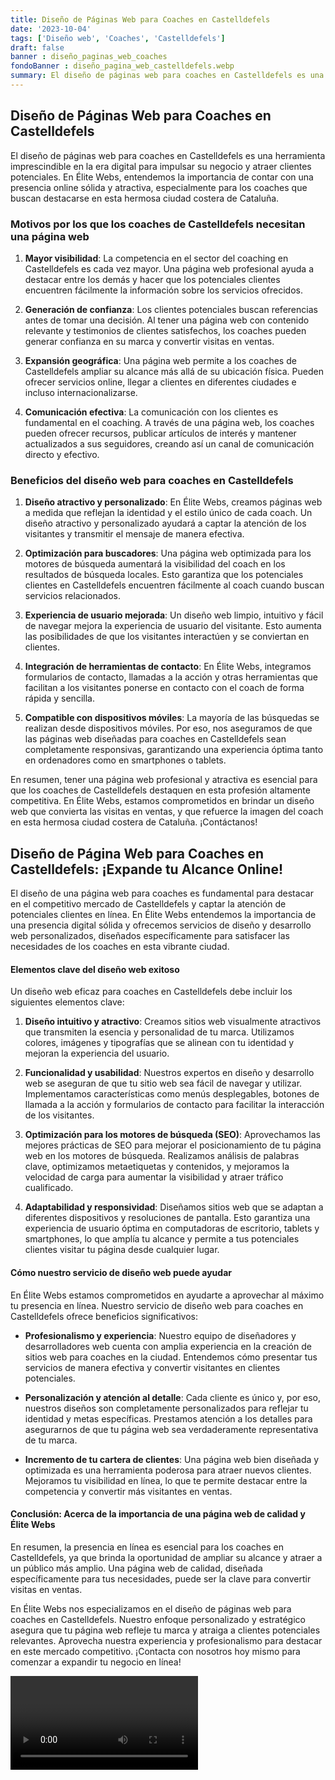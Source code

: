 ```yaml
---
title: Diseño de Páginas Web para Coaches en Castelldefels
date: '2023-10-04'
tags: ['Diseño web', 'Coaches', 'Castelldefels']
draft: false
banner : diseño_paginas_web_coaches
fondoBanner : diseño_pagina_web_castelldefels.webp
summary: El diseño de páginas web para coaches en Castelldefels es una herramienta imprescindible en la era digital para impulsar su negocio y atraer clientes potenciales. En Élite Webs, entendemos la importancia de contar con una presencia online sólida y atractiva, especialmente para los coaches que buscan destacarse en esta hermosa ciudad costera de Cataluña.
---
```


## Diseño de Páginas Web para Coaches en Castelldefels

El diseño de páginas web para coaches en Castelldefels es una herramienta imprescindible en la era digital para impulsar su negocio y atraer clientes potenciales. En Élite Webs, entendemos la importancia de contar con una presencia online sólida y atractiva, especialmente para los coaches que buscan destacarse en esta hermosa ciudad costera de Cataluña.

### Motivos por los que los coaches de Castelldefels necesitan una página web

1. **Mayor visibilidad**: La competencia en el sector del coaching en Castelldefels es cada vez mayor. Una página web profesional ayuda a destacar entre los demás y hacer que los potenciales clientes encuentren fácilmente la información sobre los servicios ofrecidos.

2. **Generación de confianza**: Los clientes potenciales buscan referencias antes de tomar una decisión. Al tener una página web con contenido relevante y testimonios de clientes satisfechos, los coaches pueden generar confianza en su marca y convertir visitas en ventas.

3. **Expansión geográfica**: Una página web permite a los coaches de Castelldefels ampliar su alcance más allá de su ubicación física. Pueden ofrecer servicios online, llegar a clientes en diferentes ciudades e incluso internacionalizarse.

4. **Comunicación efectiva**: La comunicación con los clientes es fundamental en el coaching. A través de una página web, los coaches pueden ofrecer recursos, publicar artículos de interés y mantener actualizados a sus seguidores, creando así un canal de comunicación directo y efectivo.

### Beneficios del diseño web para coaches en Castelldefels

1. **Diseño atractivo y personalizado**: En Élite Webs, creamos páginas web a medida que reflejan la identidad y el estilo único de cada coach. Un diseño atractivo y personalizado ayudará a captar la atención de los visitantes y transmitir el mensaje de manera efectiva.

2. **Optimización para buscadores**: Una página web optimizada para los motores de búsqueda aumentará la visibilidad del coach en los resultados de búsqueda locales. Esto garantiza que los potenciales clientes en Castelldefels encuentren fácilmente al coach cuando buscan servicios relacionados.

3. **Experiencia de usuario mejorada**: Un diseño web limpio, intuitivo y fácil de navegar mejora la experiencia de usuario del visitante. Esto aumenta las posibilidades de que los visitantes interactúen y se conviertan en clientes.

4. **Integración de herramientas de contacto**: En Élite Webs, integramos formularios de contacto, llamadas a la acción y otras herramientas que facilitan a los visitantes ponerse en contacto con el coach de forma rápida y sencilla.

5. **Compatible con dispositivos móviles**: La mayoría de las búsquedas se realizan desde dispositivos móviles. Por eso, nos aseguramos de que las páginas web diseñadas para coaches en Castelldefels sean completamente responsivas, garantizando una experiencia óptima tanto en ordenadores como en smartphones o tablets.

En resumen, tener una página web profesional y atractiva es esencial para que los coaches de Castelldefels destaquen en esta profesión altamente competitiva. En Élite Webs, estamos comprometidos en brindar un diseño web que convierta las visitas en ventas, y que refuerce la imagen del coach en esta hermosa ciudad costera de Cataluña. ¡Contáctanos!

<GifSeo />

<Cta />

## Diseño de Página Web para Coaches en Castelldefels: ¡Expande tu Alcance Online!

El diseño de una página web para coaches es fundamental para destacar en el competitivo mercado de Castelldefels y captar la atención de potenciales clientes en línea. En Élite Webs entendemos la importancia de una presencia digital sólida y ofrecemos servicios de diseño y desarrollo web personalizados, diseñados específicamente para satisfacer las necesidades de los coaches en esta vibrante ciudad.

#### Elementos clave del diseño web exitoso

Un diseño web eficaz para coaches en Castelldefels debe incluir los siguientes elementos clave:

1. **Diseño intuitivo y atractivo**: Creamos sitios web visualmente atractivos que transmiten la esencia y personalidad de tu marca. Utilizamos colores, imágenes y tipografías que se alinean con tu identidad y mejoran la experiencia del usuario.

2. **Funcionalidad y usabilidad**: Nuestros expertos en diseño y desarrollo web se aseguran de que tu sitio web sea fácil de navegar y utilizar. Implementamos características como menús desplegables, botones de llamada a la acción y formularios de contacto para facilitar la interacción de los visitantes.

3. **Optimización para los motores de búsqueda (SEO)**: Aprovechamos las mejores prácticas de SEO para mejorar el posicionamiento de tu página web en los motores de búsqueda. Realizamos análisis de palabras clave, optimizamos metaetiquetas y contenidos, y mejoramos la velocidad de carga para aumentar la visibilidad y atraer tráfico cualificado.

4. **Adaptabilidad y responsividad**: Diseñamos sitios web que se adaptan a diferentes dispositivos y resoluciones de pantalla. Esto garantiza una experiencia de usuario óptima en computadoras de escritorio, tablets y smartphones, lo que amplía tu alcance y permite a tus potenciales clientes visitar tu página desde cualquier lugar.

#### Cómo nuestro servicio de diseño web puede ayudar

En Élite Webs estamos comprometidos en ayudarte a aprovechar al máximo tu presencia en línea. Nuestro servicio de diseño web para coaches en Castelldefels ofrece beneficios significativos:

- **Profesionalismo y experiencia**: Nuestro equipo de diseñadores y desarrolladores web cuenta con amplia experiencia en la creación de sitios web para coaches en la ciudad. Entendemos cómo presentar tus servicios de manera efectiva y convertir visitantes en clientes potenciales.

- **Personalización y atención al detalle**: Cada cliente es único y, por eso, nuestros diseños son completamente personalizados para reflejar tu identidad y metas específicas. Prestamos atención a los detalles para asegurarnos de que tu página web sea verdaderamente representativa de tu marca.

- **Incremento de tu cartera de clientes**: Una página web bien diseñada y optimizada es una herramienta poderosa para atraer nuevos clientes. Mejoramos tu visibilidad en línea, lo que te permite destacar entre la competencia y convertir más visitantes en ventas.

#### Conclusión: Acerca de la importancia de una página web de calidad y Élite Webs

En resumen, la presencia en línea es esencial para los coaches en Castelldefels, ya que brinda la oportunidad de ampliar su alcance y atraer a un público más amplio. Una página web de calidad, diseñada específicamente para tus necesidades, puede ser la clave para convertir visitas en ventas.

En Élite Webs nos especializamos en el diseño de páginas web para coaches en Castelldefels. Nuestro enfoque personalizado y estratégico asegura que tu página web refleje tu marca y atraiga a clientes potenciales relevantes. Aprovecha nuestra experiencia y profesionalismo para destacar en este mercado competitivo. ¡Contacta con nosotros hoy mismo para comenzar a expandir tu negocio en línea!

<Video />

<CtaBot job='Coaches' city='Castelldefels'/>

<Gmaps query='Castelldefels+españa+maps' />